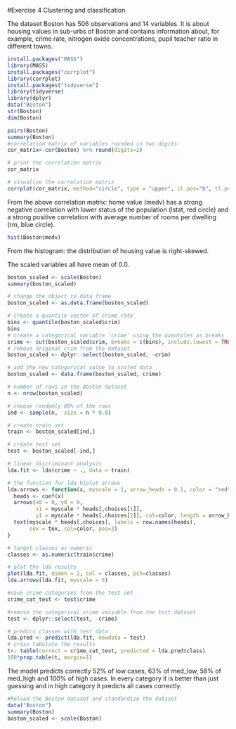 #Exercise 4 Clustering and classification


The dataset Boston has 506 observations and 14 variables. It is about housing values in sub-urbs of Boston and contains information about, for example, crime rate, nitrogen oxide concentrations, pupil teacher ratio in different towns.
```r
install.packages("MASS")
library(MASS)
install.packages("corrplot")
library(corrplot)
install.packages("tidyverse")
library(tidyverse)
library(dplyr)
data("Boston")
str(Boston)
dim(Boston)
```
```r
pairs(Boston)
summary(Boston)
#correlation matrix of variables rounded in two digits
cor_matrix<-cor(Boston) %>% round(digits=2)

# print the correlation matrix
cor_matrix

# visualize the correlation matrix
corrplot(cor_matrix, method="circle", type = "upper", cl.pos="b", tl.pos="d", tl.cex=0.6)
```
From the above correlation matrix: home value (medv) has a strong negative correlation with lower status of the population (lstat, red circle) and a strong positive correlation with average number of rooms per dwelling (rm, blue circle).
```r
hist(Boston$medv)
```
From the histogram: the distribution of housing value is right-skewed.

The scaled variables all have mean of 0.0.
```r
boston_scaled <- scale(Boston)
summary(boston_scaled)
```
```r
# change the object to data frame
boston_scaled <- as.data.frame(boston_scaled)

# create a quantile vector of crime rate
bins <- quantile(boston_scaled$crim)
bins
# create a categorical variable 'crime' using the quantiles as breaks
crime <- cut(boston_scaled$crim, breaks = c(bins), include.lowest = TRUE, label=c("low", "med_low", "med_high", "high"))
# remove original crim from the dataset
boston_scaled <- dplyr::select(boston_scaled, -crim)

# add the new categorical value to scaled data
boston_scaled <- data.frame(boston_scaled, crime)

# number of rows in the Boston dataset 
n <- nrow(boston_scaled)

# choose randomly 80% of the rows
ind <- sample(n,  size = n * 0.8)

# create train set
train <- boston_scaled[ind,]

# create test set 
test <- boston_scaled[-ind,]
```
```r
# linear discriminant analysis
lda.fit <- lda(crime ~ ., data = train)

# the function for lda biplot arrows
lda.arrows <- function(x, myscale = 1, arrow_heads = 0.1, color = "red", tex = 0.75, choices = c(1,2)){
  heads <- coef(x)
  arrows(x0 = 0, y0 = 0, 
         x1 = myscale * heads[,choices[1]], 
         y1 = myscale * heads[,choices[2]], col=color, length = arrow_heads)
  text(myscale * heads[,choices], labels = row.names(heads), 
       cex = tex, col=color, pos=3)
}

# target classes as numeric
classes <- as.numeric(train$crime)

# plot the lda results
plot(lda.fit, dimen = 2, col = classes, pch=classes)
lda.arrows(lda.fit, myscale = 5)
```
```r
#save crime categories from the test set
crime_cat_test <- test$crime

#remove the categorical crime variable from the test dataset
test <- dplyr::select(test, -crime)

# predict classes with test data
lda.pred <- predict(lda.fit, newdata = test)
# cross tabulate the results
t<- table(correct = crime_cat_test, predicted = lda.pred$class)
100*prop.table(t, margin=1)
```
The model predicts correctly 52% of low cases, 63% of med_low, 58% of med_high and 100% of high cases. In every category it is better than just guessing and in high category it predicts all cases correctly.

```r
#Reload the Boston dataset and standardize the dataset
data("Boston")
summary(Boston)
boston_scaled <- scale(Boston)
```

